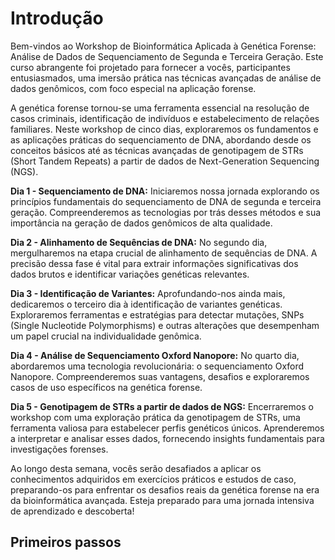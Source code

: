 # Introdução {#sec-introduction}

Bem-vindos ao Workshop de Bioinformática Aplicada à Genética Forense: Análise de Dados de Sequenciamento de Segunda e Terceira Geração. Este curso abrangente foi projetado para fornecer a vocês, participantes entusiasmados, uma imersão prática nas técnicas avançadas de análise de dados genômicos, com foco especial na aplicação forense.

A genética forense tornou-se uma ferramenta essencial na resolução de casos criminais, identificação de indivíduos e estabelecimento de relações familiares. Neste workshop de cinco dias, exploraremos os fundamentos e as aplicações práticas do sequenciamento de DNA, abordando desde os conceitos básicos até as técnicas avançadas de genotipagem de STRs (Short Tandem Repeats) a partir de dados de Next-Generation Sequencing (NGS).

**Dia 1 - Sequenciamento de DNA:** Iniciaremos nossa jornada explorando os princípios fundamentais do sequenciamento de DNA de segunda e terceira geração. Compreenderemos as tecnologias por trás desses métodos e sua importância na geração de dados genômicos de alta qualidade.

**Dia 2 - Alinhamento de Sequências de DNA:** No segundo dia, mergulharemos na etapa crucial de alinhamento de sequências de DNA. A precisão dessa fase é vital para extrair informações significativas dos dados brutos e identificar variações genéticas relevantes.

**Dia 3 - Identificação de Variantes:** Aprofundando-nos ainda mais, dedicaremos o terceiro dia à identificação de variantes genéticas. Exploraremos ferramentas e estratégias para detectar mutações, SNPs (Single Nucleotide Polymorphisms) e outras alterações que desempenham um papel crucial na individualidade genômica.

**Dia 4 - Análise de Sequenciamento Oxford Nanopore:** No quarto dia, abordaremos uma tecnologia revolucionária: o sequenciamento Oxford Nanopore. Compreenderemos suas vantagens, desafios e exploraremos casos de uso específicos na genética forense.

**Dia 5 - Genotipagem de STRs a partir de dados de NGS:** Encerraremos o workshop com uma exploração prática da genotipagem de STRs, uma ferramenta valiosa para estabelecer perfis genéticos únicos. Aprenderemos a interpretar e analisar esses dados, fornecendo insights fundamentais para investigações forenses.

Ao longo desta semana, vocês serão desafiados a aplicar os conhecimentos adquiridos em exercícios práticos e estudos de caso, preparando-os para enfrentar os desafios reais da genética forense na era da bioinformática avançada. Esteja preparado para uma jornada intensiva de aprendizado e descoberta!

## Primeiros passos
